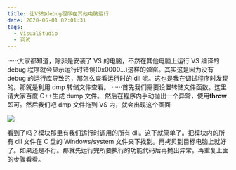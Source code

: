 ```yaml
---
title: 让VS的debug程序在其他电脑运行
date: 2020-06-01 02:01:31
tags:
  - VisualStudio
  - 调试
---
```


······大家都知道，除非是安装了 VS 的电脑，不然在其他电脑上运行 VS 编译的 debug 程序就会显示运行时错误(0x0000...)这样的弹窗。其实这是因为没有 debug 的运行库导致的，那怎么查看运行时的 dll 呢。这也是我在调试程序时发现的。那就是利用 dmp 转储文件查看。
······首先我们需要设置转储文件函数。这里请大家百度 C++生成 dump 文件。 然后在程序内手动抛出一个异常，使用**throw**即可。然后我们吧 dmp 文件拖到 VS 内，就会出现这个画面

![](https://img-blog.csdnimg.cn/20200601015815126.png?x-oss-process=image/watermark,type_ZmFuZ3poZW5naGVpdGk,shadow_10,text_aHR0cHM6Ly9ibG9nLmNzZG4ubmV0L3FxXzI4Mzk4MzAx,size_16,color_FFFFFF,t_70)

看到了吗？模块那里有我们运行时调用的所有 dll。这下就简单了。把模块内的所有 dll 文件在 C 盘的 Windows/system 文件夹下找到。再拷贝到目标电脑上就好了。如果还是不行。那就先运行完所要执行的功能代码后再抛出异常。再重复上面的步骤看看。
